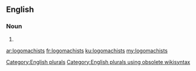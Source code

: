==English==

===Noun===
{{head|en}}

# {{plural of|logomachist}}

[[Category:English plurals]][[Category:English plurals using obsolete wikisyntax]]

[[ar:logomachists]]
[[fr:logomachists]]
[[ku:logomachists]]
[[my:logomachists]]